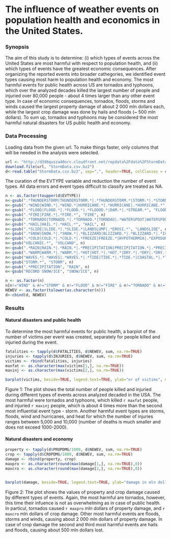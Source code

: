 The influence of weather events on population health and economics in the United States.
========================================================


### Synopsis
The aim of this study is to determine: (i) which types of events across the United States are most harmful with respect to population health, and (ii) which types of events have the greatest economic consequences. After organizing the reported events into broader cathegories, we identified event types causing most harm to population health and economy. The most harmful events for public health across US are tornados and typhoons, which over the analyzed decades killed the largest number of people and injuried over 80,000 people - about 4 times larger than any other event type. In case of economic consequences, tornados, floods, storms and winds caused the largest property damage of about 2 000 mln dollars each, while the largest crop damage was done by hails and floods (~ 500 mln dollars). To sum up, tornados and typhoons may be considered the most harmful natural disasters for US public health and economy.




### Data Processing
Loading data from the given url. To make things faster, only columns that will be needed in the analysis were selected.

```r
url <- "http://d396qusza40orc.cloudfront.net/repdata%2Fdata%2FStormData.csv.bz2"
download.file(url, "StormData.csv.bz2")
d<-read.table("StormData.csv.bz2", sep=",", header=TRUE, colClasses = c(rep("NULL", 7), "factor", rep("NULL", 14), rep("numeric", 3), "NULL", "numeric", rep("NULL", 10)))
```

The curation of the EVTYPE variable and reduction the number of event types. All data errors and event types difficult to classify are treated as NA.

```r
n <- as.factor(toupper(d$EVTYPE))
n<-gsub(".*THUNDERSTORM|THUNDERSTORM.*|.*THUNDERSTORM.*|STORM.*|.*STORM|.*STORM.*|LIGHT.*|.*LIGHT|LIGNT.*|STORMNING", "STORM", n)
n<-gsub(".*WIND|WIND.*|.*WIND.*|HURRICANE.*|.*HURRICANE|.*HURRICANE.*", "WIND", n)
n<-gsub(".*FLOOD|FLOOD.*|.*FLOOD.*|.*FLOOOD.*|DAM.*|.*STREAM.*", "FLOOD", n)
n<-gsub(".*FIRE|FIRE.*|.*FIRE.*", "FIRE", n)
n<-gsub(".*TORNADO|TORNADO.*|.*TORNADO.*|TORNDAO|.*WATERSPOUT|WATERSPOUT.*|.*WATERSPOUT.*|TYPHOON|LANDSPOUT|FUNNEL.*|GUSTNADO.*|.*FUNNEL.*|WAYTERSPOUT|WATER SPOUT", "TORNADO", n)
n<-gsub(".*HAIL|HAIL.*|.*HAIL.*", "HAIL", n)
n<-gsub(".*SLIDE|SLIDE.*|.*SLIDE.*|LANDSLUMP|.*EROSI.*", "LANDSLIDE", n)
n<-gsub(".*SNOW|SNOW.*|.*SNOW.*|.*BLIZZARD|BLIZZARD.*|.*BLIZZARD.*|.*ICE|ICE.*|.*ICE.*|.*FROST|FROST.*|,*FROST.*|ICY.*|WINTER.*|.*WINTER|.*WINTER.*|WINTRY.*|FREEZING.*|GLAZE|COOL.*|SLEET.*|AVALANC.*", "SNOW/ICE", n)
n<-gsub(".*COLD|COLD.*|.*COLD.*|.*FREEZE|FREEZE.*|HYPOTHERMIA|.*EXPOSURE|LOW TEMP.*", "COLD", n)
n<-gsub("VOLCANIC.*", "VOLCANO", n)
n<-gsub(".*RAIN|RAIN.*|.*RAIN.*|.*PRECIPITATION|PRECIPITATION.*|.*PRECIPITATION.*|PRECIP.*|.*SHOWER|SHOWER.*|.*SHOWER.*|.*WET|WET.*|.*WET.*|MIXED RAIN|HEAVY RAIN", "RAIN", n)
n<-gsub(".*WARM|WARM.*|.*WARM.*|.*HOT|HOT.*|.*HOT.*|DRY.*|.*DRY|.*DRY.*|DROUGHT.*|.*DROUGHT|.*DROUGHT.*|HEAT.*|.*HEAT|.*HEAT.*|HYPERTHERMIA.*|.*HIGH TEMPERATURE.*|DRI.*|DUST.*|DUST.*|.*DUST.*", "WARM", n)
n<-gsub("WAVES.*|.*WAVES|.*WAVES.*|.*TIDE|TIDE.*|.*TIDE.*|COASTAL.*|.*TIDE.*|.*CURRENT.*|.*SEA.*|TSUNAMI|.*SEAS|.*SURF|.*SURF.*|MARINE.*|.*WAVE", "ROUGH SEA", n)
n<-gsub("STORM.*", "STORM", n)
n<-gsub(".*PRECIPITATION", "RAIN", n)
n<-gsub("RECORD SNOW/ICE", "SNOW/ICE", n)

n <- as.factor(n)
n[n!="WIND" & n!="STORM" & n!="FLOOD" & n!="FIRE" & n!="TORNADO" & n!="HAIL" & n!="LANDSLIDE" & n!="SNOW/ICE" & n!="COLD" & n!= "VOLCANO" & n!="PRECIPITATION" & n!="WARM" & n!="ROUGH SEA"]<-NA
NEWEV <- as.factor(tolower(as.character(n)))
d<-cbind(d, NEWEV)
```

### Results
#### Natural disasters and public health
To determine the most harmful events for public health, a barplot of the number of victims per event was created, separately for people killed and injuried during the event.

```r
fatalities <- tapply(d$FATALITIES, d$NEWEV, sum, na.rm=TRUE)
injuries <- tapply(d$INJURIES, d$NEWEV, sum, na.rm=TRUE)
victims <- rbind(fatalities, injuries)
maxfat <- as.character(max(victims[1,], na.rm=TRUE))
maxinj <- as.character(max(victims[2,], na.rm=TRUE))

barplot(victims, beside=TRUE, legend.text=TRUE, ylab="nr of victims", main="Events and public health", xlab="", cex.axis=0.8, las=2, cex.lab=0.8)
```


Figure 1: The plot shows the total number of people killed and injuried during different types of events across analyzed decaded in the USA. The most harmful were tornados and typhoons, which killed `r maxfat` people, and injuried `r maxinj` people, which is about 4 times more than the second most influential event type - storm. Another harmful event types are storms, floods, wind and hurricanes, and heat for which the number of injuries ranges between 5,000 and 10,000 (number of deaths is much smaller and does not exceed 1000-2000).


#### Natural disasters and economy

```r
property <- tapply(d$PROPDMG/1000, d$NEWEV, sum, na.rm=TRUE)
crop <- tapply(d$CROPDMG/1000, d$NEWEV, sum, na.rm=TRUE)
damage <- rbind(property, crop)
maxpro <- as.character(round(max(damage[1,], na.rm=TRUE),0))
maxcro <- as.character(round(max(damage[2,], na.rm=TRUE),0))


barplot(damage, beside=TRUE, legend.text=TRUE, ylab="damage in mln dollars", main="Events and economy", xlab="", cex.axis=0.8, las=2, cex.lab=0.8)
```

Figure 2: The plot shows the values of property and crop damage caused by different types of events. Again, the most harmful are tornados, however, this time their infuence is not as overwhelming as in case of public health. In particul, tornados caused `r maxpro` mln dollars of property damage, and `r maxcro` mln dollars of crop damage. Other most harmful events are floods, storms and winds, causing about 2 000 mln dollars of property damage. In case of crop damage the second and third most harmful events are hails and floods, causing about 500 mln dollars lost.


